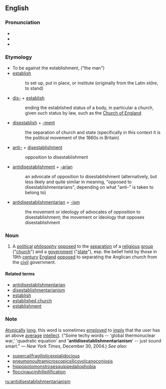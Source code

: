 {{wikipedia}}
{{was wotd|2006|March|29}}
==English==

===Pronunciation===
*{{IPA|/ˌæn.tiˌdɪs.ɛsˌtæb.lɪʃ.mɛntˈɛː.ri.ənˌɪ.zm/}}
*{{audio|en-uk-antidisestablishmentarianism.ogg|Audio (UK)}}
*{{audio|en-us-antidisestablishmentarianism.ogg|Audio (US)}}

===Etymology===
* To be against the establishment, ("the man")
* [[establish]]
*: to set up, put in place, or institute (originally from the Latin ''stāre'', to stand)
* [[dis-]] + [[establish]]
*: ending the established status of a body, in particular a church, given such status by law, such as the [[Church of England]]
* [[disestablish]] + [[-ment]]
*: the separation of church and state (specifically in this context it is the political movement of the 1860s in Britain)
* [[anti-]] + [[disestablishment]]
*: opposition to disestablishment
* [[antidisestablishment]] + [[-arian]]
*: an advocate of opposition to disestablishment (alternatively, but less likely and quite similar in meaning, "opposed to disestablishmentarians", depending on what "anti-" is taken to belong to)
* [[antidisestablishmentarian]] + [[-ism]]
*: the movement or ideology of advocates of opposition to disestablishment; the movement or ideology that opposes disestablishment

===Noun===
{{en-noun|-}}

# A [[political]] [[philosophy]] [[opposed]] to the [[separation]] of a [[religious]] [[group]] ("[[church]]") and a [[government]] ("[[state]]"), esp. the belief held by those in 19th [[century]] [[England]] [[opposed]] to separating the Anglican church from the [[civil]] government.

====Related terms====
*[[antidisestablishmentarian]]
*[[disestablishmentarianism]]
*[[establish]]
*[[established church]]
*[[establishment]]

===Note===
[[atypical|Atypically]] [[long]], this word is sometimes [[employed]] to [[imply]] that the user has an above [[average]] [[intellect]]. ("Some techy words -- 'global thermonuclear war,' 'quadratic equation' and ''''antidisestablishmentarianism'''' -- just sound smart." &mdash; ''New York Times'', December 30, 2004.) ''See also:''
*[[supercalifragilisticexpialidocious]] 
*[[pneumonoultramicroscopicsilicovolcanoconiosis]]
*[[hippopotomonstrosesquippedaliophobia]]
*[[floccinaucinihilipilification]]

[[ru:antidisestablishmentarianism]]